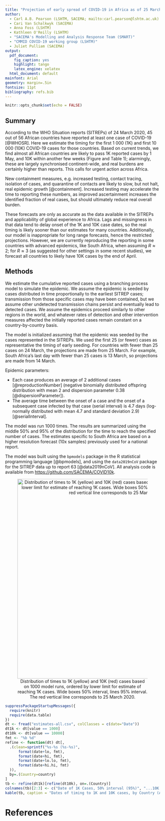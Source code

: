 ```yaml
---
title: "Projection of early spread of COVID-19 in Africa as of 25 March 2020"
author:
  - Carl A.B. Pearson (LSHTM, SACEMA; mailto:carl.pearson@lshtm.ac.uk)
  - Cari Van Schalkwyk (SACEMA)
  - Anna Foss (LSHTM)
  - Kathleen O'Reilly (LSHTM)
  - "SACEMA's Modelling and Analysis Response Team (SMART)"
  - "CMMID COVID-19 working group (LSHTM)"
  - Juliet Pulliam (SACEMA)
output: 
  pdf_document:
    fig_caption: yes
    highlight: tango
    latex_engine: xelatex
  html_document: default
mainfont: Arial
geometry: margin=.5in
fontsize: 11pt
bibliography: refs.bib
---
```


```r
knitr::opts_chunk$set(echo = FALSE)
```

## Summary

According to the WHO Situation reports (SITREPs) of 24 March 2020, 45 out of 56 African countries have reported at least one case of COVID-19 [@WHOSR]. Here we estimate the timing for the first 1 000 (1K) and first 10 000 (10K) COVID-19 cases for those countries. Based on current trends, we find almost all African countries are likely to pass 1K reported cases by 1 May, and 10K within another few weeks (Figure and Table 1); alarmingly, these are largely synchronised continent-wide, and real burdens are certainly higher than reports. This calls for urgent action across Africa.

New containment measures, e.g. increased testing, contact tracing, isolation of cases, and quarantine of contacts are likely to slow, but not halt, real epidemic growth [@containment]. Increased testing may accelerate the time to reporting these numbers, as improved ascertainment increases the identified fraction of real cases, but should ultimately reduce real overall burden.

These forecasts are only as accurate as the data available in the SITREPs and applicability of global experience to Africa. Lags and missingness in that data tend to delay onset of the 1K and 10K case dates, so the real timing is likely sooner than our estimates for many countries. Additionally, our model is inappropriate for long range forecasts, hence the restricted projections. However, we are currently reproducing the reporting in some countries with advanced epidemics, like South Africa, when assuming $R\approx 2$; for $R\approx 3$ (as suggested for other settings in some recent studies), we forecast all countries to likely have 10K cases by the end of April.

## Methods

We estimate the cumulative reported cases using a branching process model to simulate the epidemic. We assume the epidemic is seeded by cases distributed in time proportionally to the earliest SITREP cases; transmission from those specific cases may have been contained, but we assume other undetected transmission chains persist and eventually lead to detected cases. We assume the epidemics proceed similarly to other regions in the world, and whatever rates of detection and other intervention measures affected the initially reported cases remain constant on a country-by-country basis.

The model is initialized assuming that the epidemic was seeded by the cases represented in the SITREPs. We used the first 25 (or fewer) cases as representative the timing of early seeding. For countries with fewer than 25 cases on 24 March, the projections are made from 25 March. For example, South Africa's last day with fewer than 25 cases is 13 March, so projections are made from 14 March.

Epidemic parameters:

- Each case produces an average of 2 additional cases [@reproductionNumber] (negative binomially distributed offspring distribution with mean 2 and dispersion parameter 0.38 [@dispersionParameter]).
- The average time between the onset of a case and the onset of a subsequent case infected by that case (serial interval) is 4.7 days (log-normally distributed with mean 4.7 and standard deviation 2.9) [@serialInterval].

The model was run 1000 times. The results are summarized using the middle 50\% and 95\% of the distribution for the time to reach the specified number of cases. The estimates specific to South Africa are based on a higher resolution forecast (10x samples) previously used for a national report.

The model was built using the `bpmodels` package in the R statistical programming language [@bpmodels], and using the `data2019nCoV` package for the SITREP data up to report 63 [@data2019nCoV]. All analysis code is available from [https://github.com/SACEMA/COVID10k](https://github.com/SACEMA/COVID10k).

\pagebreak
<center>

![Distribution of times to 1K (yellow) and 10K (red) cases based on 1000 model runs, ordered by lower limit for estimate of reaching 1K cases. Wide boxes 50% interval, lines 95% interval. The red vertical line corresponds to 25 March 2020.](estimates-all.png){width=650px}

</center>

\clearpage
\pagebreak

```r
suppressPackageStartupMessages({
  require(knitr)
  require(data.table)
})
dt <- fread("estimates-all.csv", colClasses = c(date="Date"))
dt1k <- dt[value == 1000]
dt10k <- dt[value == 10000]
fmt <- "%b %d"
refine <- function(dt) dt[,
  .(clean=sprintf("%s-%s (%s-%s)",
      format(date+lo, fmt),
      format(date+hi, fmt),
      format(date+lo.lo, fmt),
      format(date+hi.hi, fmt)
  )),
  by=.(Country=country)
]
tb <- refine(dt1k)[refine(dt10k), on=.(Country)]
colnames(tb)[2:3] <- c("Date of 1K Cases, 50% interval (95%)", "...10K Cases")
kable(tb, caption = "Dates of timing to 1K and 10K cases, by Country (Alphabetical)")
```

\pagebreak

# References
